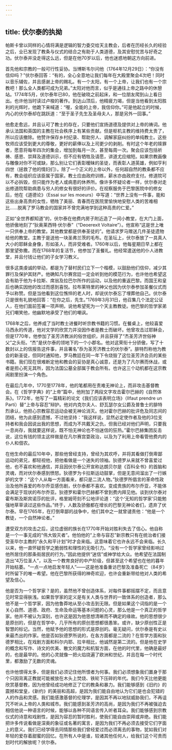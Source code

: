```yaml
---
---
---
```

title: 伏尔泰的执拗
---




帕斯卡曾以同样的心情将满是逻辑的智力委交给天主教会，后者在历经长久的经验之后，业已发现了教条与仪式的结合之有助于人类道德，及其安慰忧苦与好奇之功。伏尔泰并没走得这么远，但是在他70岁以后，他也迷惑地朝这方向前进。

首先他和宗教的一般可行性妥协。当博斯韦尔问他（1764年12月29日）：“你没有信仰吗？”伏尔泰回答：“有的，全心全意地让我们每年在大殿里聚会4次吧！同时以音乐辅佐，并且感谢上帝的赐礼。有一个太阳，有一个上帝，让我们也有一个宗教吧！那么全人类都可成为兄弟。”太阳对他而言，似乎是通往上帝之路中的休憩站。1774年5月，伏尔泰年已80，他在破晓之前起床，和一位朋友爬到山上看日出。也许他当时读过卢梭的著作。到达山顶后，他精疲力竭，但是当他看到太阳胜利的光辉时，他跪下来喊道：“喔，全能的上帝，我信仰你。”可是他起立的时候，内心的伏尔泰却在跳跃道：“至于圣子先生及圣母夫人，那是另外一回事。”

他愈走愈远，并且认可了教士的存在，只要他们宣扬道德及提供对上帝的祷词。他承认法国和英国的主教在社会秩序上有某些贡献。但是枢机主教的维持费太贵了，所以应该撤除。他赞许保存乡村纪录、帮助穷人、调解家庭纠纷的单纯教士。这些牧师应该受到更大的尊敬，更好的薪俸以及上司更少的剥削。有时这个年老的赎罪者，愿意将每年四次的集会，增加到每月一次，甚至每周一次。聚会应该包括祈祷、感恩、崇拜及道德训示，但不应有牺牲及请愿，讲道尤应缩短。如果宗教画像与雕像对你不可或缺，那么别让它们表彰暧昧的圣徒，而表彰人道英雄，例如亨利四世（拯救了他的情妇们）。除了一个正义的上帝以外，任何超自然的教条都不应有，教会组织应该臣属于国家。教士应由政府训练，薪水亦由政府支付。修道院可以不必拆毁，但只能作为老人或病患的休养所。像许多怀疑论者一样，伏尔泰对走出修道院帮助病患与穷人的修女有很好的评价。在视察服务于巴黎医院中的修女后，他在《道德论》（Essai sur les moeurs）中写道：“世界上没有一件事，能和这些出身高贵的女性，牺牲了美丽、青春而在医院里愉快地安慰人类的苦难相比……脱离了罗马教会的国家并不曾完满地学到这种高贵的仁爱。”

正如“全世界都知道”的，伏尔泰在他费内房子附近造了一间小教堂，在大门上面，他骄傲地刻了“狄奥莱西特·伏尔泰”（“Deoerexit Voltaire”）。他宣称“这是世上唯一只供奉上帝的教堂。其他教堂都是供奉圣徒的”。他请求罗马赠送几件圣徒遗物给他的教堂。主教于是送他一块圣弗兰茨的毛布。在圣坛上，伏尔泰放了一具真人大小的耶稣金身像，形如圣人，而非受难者。1760年以后，他每星期日早上都在那里望弥撒。而在1768年的复活节，他参加了圣餐礼。他经常遣送他的仆人进教堂，并且付钱让他们的子女学习教义。

很多这类虔诚的举动，都是为了替村民们立下一个楷模，以鼓励他们信仰，减少其罪行及保护其财产。他确知凡尔赛宫廷一定会听到他的模范行为，也许他也希望这会有助于他为卡拉斯、席翁及拉巴尔所作的运动，以及他的重返巴黎。而国王和皇后也确实因他的改过而感到喜悦。拉布莱特里的神父也因为伏尔泰参加圣餐仪式而予以称赞。但是当他看到这位憔悴的老人时，却说伏尔泰忘了埋葬他自己。伏尔泰只是很有礼貌地回答：“在你之后，先生。”1769年3月31日，他召集几个法定公证人，在他们面前签署一项声明，说他希望死为一个天主教教徒。他巴黎的哲学家弟兄们嘲笑他，他幽默地承受了他们的嘲讽。

1768年之后，他养成了当时教士进餐时听宗教书籍的习惯。在餐桌上，他较喜爱马西永的传道，他对文学的欣赏力并没因作者是教士而破坏。他曾攻击过耶稣会，但是1770年，他参加了圣芳济教派的俗世组织，并且获得了“杰圣芳济世俗神父”之头衔。“杰”是伏尔泰的领地下的一个小郡名。他对这荣衔十分骄傲，写了十数封以上的信报告这件事，并且署名“忝为圣芳济教士的伏尔泰”。腓特烈称他为教会的新圣徒，但同时通知他，罗马教廷在同一年下令烧毁了这位圣芳济会员的某些书籍。我们现在很难断定他和教会的妥协是真心诚意，还是为了凡尔赛而休战，或者是担心死无其所，因为法国公墓全部属于教会所有。也许这三个动机都在这宗教闹剧里扮演一个角色。

在最后几年中，1770至1778年，他的笔都用在责难无神论上，而非攻击基督教会。在《哲学字典》的“上帝”篇中，他附加了两段文字攻击霍尔巴赫的《自然体系》。1772年，他写了一篇精彩的论文《我们应该表明立场》（IIfaut prendre un Parti）替“上帝与容忍”辩护。他对内克尔夫人、舒瓦瑟尔女公爵及普鲁士的腓特烈承认，他担心宗教容忍运动会被无神论消灭。他对霍尔巴赫的批评危及同志间的团结，他为此感到遗憾，不过他坚持：“我这样说，显然必定使作者及他的3位支持者和我会因说出我的思想，而成为不共戴天之仇，但我已经对他们声明，只要我一息尚存，我就要这样说，既不怕无神论也不怕迷信的狂热。”霍尔巴赫集团反击说，这位有钱的领主这样做是在凡尔赛宫耍政治，以及为了利用上帝看管他费内的仆人和佃农。

在他生命的最后10年中，那些他曾经支持，曾经为其欢呼，并将其看做打倒卑鄙运动的弟兄，都轻视他，把他看做是一个迷失的领袖。狄德罗从来就不曾喜爱过他，也不喜欢和他通信，并且因伏尔泰公开宣称达朗贝尔是《百科全书》的首脑和灵魂，而对伏尔泰感到愤怒。狄德罗为卡拉斯运动鼓掌，但是无意间溜出了一行嫉妒的文字：“这个人从每一方面看来，都只是二流人物。”狄德罗所倡言的革命性政治及他所喜爱的布尔乔亚感伤剧，伏尔泰都不喜欢。变成贵族的布尔乔亚，不能体会满足于现状的布尔乔亚。狄德罗和霍尔巴赫都不曾到费内拜见他。谈到伏尔泰对霍布斯及斯宾诺莎的批评，格里姆苛刻不公地评论道：“这个‘无知的哲学家’只能勉强地草草读过这些作品。”终于，人数及骄傲都在增长的巴黎无神论者们，遗弃了伏尔泰。早在1765年，在打倒卑鄙的战争中，他们其中之一就曾谴责他：“他是一个教徒，一个自然神论者。”

遭受双方的攻击之后，这位虚弱的族长在1770年开始对胜利失去了信心。他自称是一个一事无成的“伟大毁灭者”。他怕他的“上帝与容忍”新宗教只有在统治者们接受圣毕尔主教的“永久和平计划”时才会来临。这意味着它也许永远不会来临。长久以来，他一直怀疑哲学之脆弱性和理性的无吸引力。“没有一个哲学家曾经影响过他所居住的那条街居民的行为。”因此他提供“迷信”或神学给大众。他希望在法国制造出“4万位圣人”，以及一个教育良好的中产阶级，但甚至这个希望也在他的暮年开始枯萎。“一点一点地启发年轻人”——这是他准备重访巴黎及准备死亡（84岁）时所留下的唯一希望。他在巴黎所获得的神奇欢迎，也许会重新带给他对人类的希望及信心。

他是否为一个哲学家？是的，虽然他不曾创造体系，对每件事都摇摆不定，而且意见时常显得肤浅。如果哲学家的定义是有关人类与世界的一致体系的创造者，那么他不是一个哲学家，因为他鲁莽地从至小攻击到无限。但是如果这个词指的是一个关心自然、道德、政府、生命及命运等基本问题的心灵，那么他是一个真正的哲学家。他并不被认为深刻，也许这是因为他思想清晰而不确定的缘故。他的思想很少是原创的，但是在哲学中，几乎所有的原创思想都很愚笨。或许，缺少原创性正是智慧的标记。当然，他赋予他的思想的形式是原创的。毫无疑问，伏尔泰是有史以来最杰出的作家。他是否如狄德罗所说的，在各方面都是二流的？在哲学方面和狄德罗相比，在戏剧方面和科尔内耶、拉辛相比，他诚然是第二流的。但是他在史学的概念和写作、诗文的优美、散文的魔力和机智方面，在他的时代里，他确是最好的，也是最早的。他的心灵就像一把火焰烧遍了欧洲和世纪，并且在每一个时代里，都激励了无数的灵魂。

也许他恨得太多，但是我们必须记住他所恨者为何事。我们必须想象我们置身于那个只因背离正教就可能被放在木头上焚烧、铁轮下压碎的年代。我们今天比他更能欣赏基督教，因为他曾经成功地修正了它的教条和暴力。我们能够感到《旧约》的震撼和堂皇，《新约》的美丽和高超，是因为我们能自由地认为它们是也会犯错的人的作品和灵感。我们能感激基督的伦理学，是因其不再以地狱威胁我们，不再诅咒不听从上帝的人类和城市。我们能感到圣芳济的高尚，是因为我们不再被强迫去相信他说一种语言的时候，能够以各种不同语言传入听者耳朵。我们能够感到宗教仪式的诗意和戏剧性，是因为容忍的暂时胜利，使我们能自由崇拜或弃绝。我们能把许多传说看做是深奥的象征或名著的寓言，是因为我们不再必须去接受它们字面上的意义。我们已经学得去同情那些我们曾经爱过而必须离去的事物，犹如我们对年轻的爱存着甜蜜的回忆。在所有人中是谁，较诸其他任何人，给我们这个可贵而划时代的解放呢？伏尔泰。